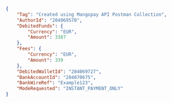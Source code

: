 ```json SCT Inst (no fallback)
{
    "Tag": "Created using Mangopay API Postman Collection",
    "AuthorId": "204069570",
    "DebitedFunds": {
        "Currency": "EUR",
        "Amount": 3387
    },
    "Fees": {
        "Currency": "EUR",
        "Amount": 339
    },
    "DebitedWalletId": "204069727",
    "BankAccountId": "204070675",
    "BankWireRef": "Example123",
    "ModeRequested": "INSTANT_PAYMENT_ONLY"
}
```